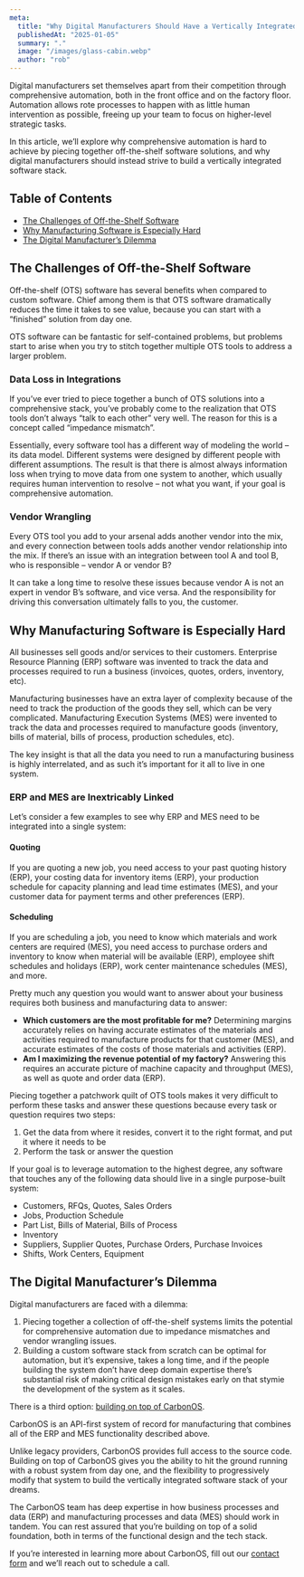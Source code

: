 ```yaml
---
meta:
  title: "Why Digital Manufacturers Should Have a Vertically Integrated Software Stack"
  publishedAt: "2025-01-05"
  summary: "."
  image: "/images/glass-cabin.webp"
  author: "rob"
---
```


Digital manufacturers set themselves apart from their competition through comprehensive automation, both in the front office and on the factory floor. Automation allows rote processes to happen with as little human intervention as possible, freeing up your team to focus on higher-level strategic tasks.

In this article, we’ll explore why comprehensive automation is hard to achieve by piecing together off-the-shelf software solutions, and why digital manufacturers should instead strive to build a vertically integrated software stack.

## Table of Contents

- [The Challenges of Off-the-Shelf Software](#the-challenges-of-off-the-shelf-software)
- [Why Manufacturing Software is Especially Hard](#why-manufacturing-software-is-especially-hard)
- [The Digital Manufacturer’s Dilemma](#the-digital-manufacturers-dilemma)

## The Challenges of Off-the-Shelf Software

Off-the-shelf (OTS) software has several benefits when compared to custom software. Chief among them is that OTS software dramatically reduces the time it takes to see value, because you can start with a “finished” solution from day one.

OTS software can be fantastic for self-contained problems, but problems start to arise when you try to stitch together multiple OTS tools to address a larger problem.

### Data Loss in Integrations

If you’ve ever tried to piece together a bunch of OTS solutions into a comprehensive stack, you’ve probably come to the realization that OTS tools don’t always “talk to each other” very well. The reason for this is a concept called “impedance mismatch”.

Essentially, every software tool has a different way of modeling the world – its data model. Different systems were designed by different people with different assumptions. The result is that there is almost always information loss when trying to move data from one system to another, which usually requires human intervention to resolve – not what you want, if your goal is comprehensive automation.

### Vendor Wrangling

Every OTS tool you add to your arsenal adds another vendor into the mix, and every connection between tools adds another vendor relationship into the mix. If there’s an issue with an integration between tool A and tool B, who is responsible – vendor A or vendor B?

It can take a long time to resolve these issues because vendor A is not an expert in vendor B’s software, and vice versa. And the responsibility for driving this conversation ultimately falls to you, the customer.

## Why Manufacturing Software is Especially Hard

All businesses sell goods and/or services to their customers. Enterprise Resource Planning (ERP) software was invented to track the data and processes required to run a business (invoices, quotes, orders, inventory, etc).

Manufacturing businesses have an extra layer of complexity because of the need to track the production of the goods they sell, which can be very complicated. Manufacturing Execution Systems (MES) were invented to track the data and processes required to manufacture goods (inventory, bills of material, bills of process, production schedules, etc).

The key insight is that all the data you need to run a manufacturing business is highly interrelated, and as such it’s important for it all to live in one system.

### ERP and MES are Inextricably Linked

Let’s consider a few examples to see why ERP and MES need to be integrated into a single system:

#### Quoting

If you are quoting a new job, you need access to your past quoting history (ERP), your costing data for inventory items (ERP), your production schedule for capacity planning and lead time estimates (MES), and your customer data for payment terms and other preferences (ERP).

#### Scheduling

If you are scheduling a job, you need to know which materials and work centers are required (MES), you need access to purchase orders and inventory to know when material will be available (ERP), employee shift schedules and holidays (ERP), work center maintenance schedules (MES), and more.

Pretty much any question you would want to answer about your business requires both business and manufacturing data to answer:

- **Which customers are the most profitable for me?** Determining margins accurately relies on having accurate estimates of the materials and activities required to manufacture products for that customer (MES), and accurate estimates of the costs of those materials and activities (ERP).
- **Am I maximizing the revenue potential of my factory?** Answering this requires an accurate picture of machine capacity and throughput (MES), as well as quote and order data (ERP).

Piecing together a patchwork quilt of OTS tools makes it very difficult to perform these tasks and answer these questions because every task or question requires two steps:

1. Get the data from where it resides, convert it to the right format, and put it where it needs to be
2. Perform the task or answer the question

If your goal is to leverage automation to the highest degree, any software that touches any of the following data should live in a single purpose-built system:

- Customers, RFQs, Quotes, Sales Orders
- Jobs, Production Schedule
- Part List, Bills of Material, Bills of Process
- Inventory
- Suppliers, Supplier Quotes, Purchase Orders, Purchase Invoices
- Shifts, Work Centers, Equipment

## The Digital Manufacturer’s Dilemma

Digital manufacturers are faced with a dilemma:

1. Piecing together a collection of off-the-shelf systems limits the potential for comprehensive automation due to impedance mismatches and vendor wrangling issues.
2. Building a custom software stack from scratch can be optimal for automation, but it’s expensive, takes a long time, and if the people building the system don’t have deep domain expertise there’s substantial risk of making critical design mistakes early on that stymie the development of the system as it scales.

There is a third option: [building on top of CarbonOS](/learn/build-vs-buy).

CarbonOS is an API-first system of record for manufacturing that combines all of the ERP and MES functionality described above.

Unlike legacy providers, CarbonOS provides full access to the source code. Building on top of CarbonOS gives you the ability to hit the ground running with a robust system from day one, and the flexibility to progressively modify that system to build the vertically integrated software stack of your dreams.

The CarbonOS team has deep expertise in how business processes and data (ERP) and manufacturing processes and data (MES) should work in tandem. You can rest assured that you’re building on top of a solid foundation, both in terms of the functional design and the tech stack.

If you’re interested in learning more about CarbonOS, fill out our [contact form](/contact) and we’ll reach out to schedule a call.
